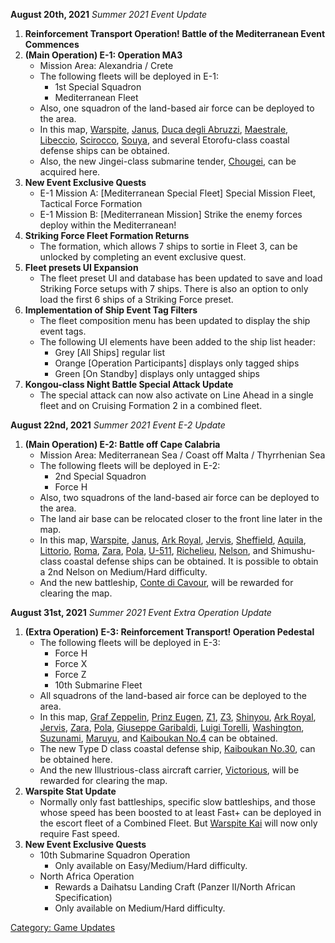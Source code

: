 '''August 20th, 2021''' ''Summer 2021 Event Update''
# '''Reinforcement Transport Operation! Battle of the Mediterranean Event Commences'''
# '''(Main Operation) E-1: Operation MA3'''
#* Mission Area: Alexandria / Crete
#* The following fleets will be deployed in E-1:
#** 1st Special Squadron
#** Mediterranean Fleet
#* Also, one squadron of the land-based air force can be deployed to the area.
#* In this map, [[Warspite]], [[Janus]], [[Duca degli Abruzzi]], [[Maestrale]], [[Libeccio]], [[Scirocco]], [[Souya]], and several Etorofu-class coastal defense ships can be obtained.
#* Also, the new Jingei-class submarine tender, [[Chougei]], can be acquired here.
# '''New Event Exclusive Quests'''
#* E-1 Mission A: [Mediterranean Special Fleet] Special Mission Fleet, Tactical Force Formation
#* E-1 Mission B: [Mediterranean Mission] Strike the enemy forces deploy within the Mediterranean!
# '''Striking Force Fleet Formation Returns'''
#* The formation, which allows 7 ships to sortie in Fleet 3, can be unlocked by completing an event exclusive quest.
# '''Fleet presets UI Expansion'''
#* The fleet preset UI and database has been updated to save and load Striking Force setups with 7 ships. There is also an option to only load the first 6 ships of a Striking Force preset.
# '''Implementation of Ship Event Tag Filters'''
#* The fleet composition menu has been updated to display the ship event tags.
#* The following UI elements have been added to the ship list header:
#** Grey [All Ships] regular list
#** Orange [Operation Participants] displays only tagged ships
#** Green [On Standby] displays only untagged ships
# '''Kongou-class Night Battle Special Attack Update'''
#* The special attack can now also activate on Line Ahead in a single fleet and on Cruising Formation 2 in a combined fleet. 

'''August 22nd, 2021''' ''Summer 2021 Event E-2 Update''
# '''(Main Operation) E-2: Battle off Cape Calabria'''
#* Mission Area: Mediterranean Sea / Coast off Malta / Thyrrhenian Sea
#* The following fleets will be deployed in E-2:
#** 2nd Special Squadron
#** Force H
#* Also, two squadrons of the land-based air force can be deployed to the area.
#* The land air base can be relocated closer to the front line later in the map.
#* In this map, [[Warspite]], [[Janus]], [[Ark Royal]], [[Jervis]], [[Sheffield]], [[Aquila]], [[Littorio]], [[Roma]], [[Zara]], [[Pola]], [[U-511]], [[Richelieu]], [[Nelson]], and Shimushu-class coastal defense ships can be obtained. It is possible to obtain a 2nd Nelson on Medium/Hard difficulty.
#* And the new battleship, [[Conte di Cavour]], will be rewarded for clearing the map.

'''August 31st, 2021''' ''Summer 2021 Event Extra Operation Update''
# '''(Extra Operation) E-3: Reinforcement Transport! Operation Pedestal'''
#* The following fleets will be deployed in E-3:
#** Force H
#** Force X
#** Force Z
#** 10th Submarine Fleet
#* All squadrons of the land-based air force can be deployed to the area.
#* In this map, [[Graf Zeppelin]], [[Prinz Eugen]], [[Z1]], [[Z3]], [[Shinyou]], [[Ark Royal]], [[Jervis]], [[Zara]], [[Pola]], [[Giuseppe Garibaldi]], [[Luigi Torelli]], [[Washington]], [[Suzunami]], [[Maruyu]], and [[Kaiboukan No.4]] can be obtained.
#* The new Type D class coastal defense ship, [[Kaiboukan No.30]], can be obtained here.
#* And the new Illustrious-class aircraft carrier, [[Victorious]], will be rewarded for clearing the map.
# '''Warspite Stat Update'''
#* Normally only fast battleships, specific slow battleships, and those whose speed has been boosted to at least Fast+ can be deployed in the escort fleet of a Combined Fleet. But [[Warspite Kai]] will now only require Fast speed.
# '''New Event Exclusive Quests'''
#* 10th Submarine Squadron Operation
#** Only available on Easy/Medium/Hard difficulty.
#* North Africa Operation
#** Rewards a Daihatsu Landing Craft (Panzer II/North African Specification)
#** Only available on Medium/Hard difficulty.

[[Category: Game Updates]]